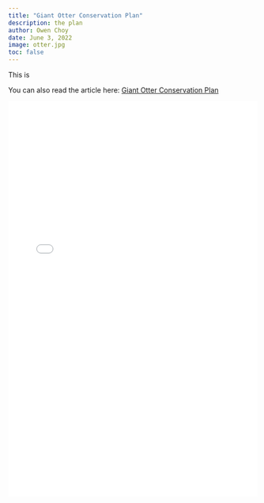```yaml
---
title: "Giant Otter Conservation Plan"
description: the plan
author: Owen Choy
date: June 3, 2022
image: otter.jpg
toc: false
---
```


This is

You can also read the article here: [Giant Otter Conservation Plan](https://doi.org/10.21973/N3DW9D)

![](Giant Otter Conservation Plan.pdf){fig-align="center" width="100%" height="800px"}
